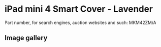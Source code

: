 # iPad mini 4 Smart Cover - Lavender

Part number, for search engines, auction websites and such: MKM42ZM/A

## Image gallery

<div style={{ width: "768px" }}>
  <GalleryComponent
    images={[
      {
        original: "/everysource/MKM42",
        thumbnail: "/everypreview/MKM42",
      },
      {
        original: "/everysource/MKM42_AV1_GOLD",
        thumbnail: "/everypreview/MKM42_AV1_GOLD",
      },
      {
        original: "/everysource/MKM42_AV1_SILVER",
        thumbnail: "/everypreview/MKM42_AV1_SILVER",
      },
      {
        original: "/everysource/MKM42_AV1_SPACE_GRAY",
        thumbnail: "/everypreview/MKM42_AV1_SPACE_GRAY",
      },
      {
        original: "/everysource/MKM42_AV2",
        thumbnail: "/everypreview/MKM42_AV2",
      },
      {
        original: "/everysource/MKM42_AV3",
        thumbnail: "/everypreview/MKM42_AV3",
      }
    ]}
  />
</div>